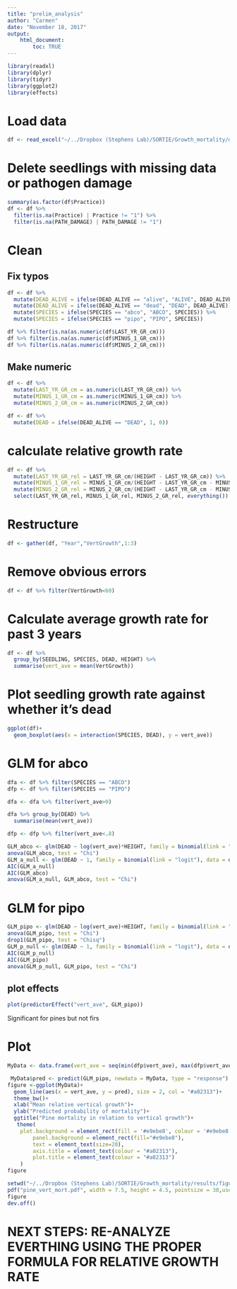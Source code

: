 ```yaml
---
title: "prelim_analysis"
author: "Carmen"
date: "November 18, 2017"
output: 
    html_document:
        toc: TRUE
---
```


```r
library(readxl)
library(dplyr)
library(tidyr)
library(ggplot2)
library(effects)
```


# Load data
```r
df <- read_excel("~/../Dropbox (Stephens Lab)/SORTIE/Growth_mortality/data/details/compiled/archives/Mort_details_compiled_Nov08_2017.xlsx", sheet = 2)
```

# Delete seedlings with missing data or pathogen damage
```r
summary(as.factor(df$Practice))
df <- df %>% 
  filter(is.na(Practice) | Practice != "1") %>% 
  filter(is.na(PATH_DAMAGE) | PATH_DAMAGE != "1")
```

# Clean

## Fix typos
```r
df <- df %>% 
  mutate(DEAD_ALIVE = ifelse(DEAD_ALIVE == "alive", "ALIVE", DEAD_ALIVE)) %>% 
  mutate(DEAD_ALIVE = ifelse(DEAD_ALIVE == "dead", "DEAD", DEAD_ALIVE)) %>% 
  mutate(SPECIES = ifelse(SPECIES == "abco", "ABCO", SPECIES)) %>% 
  mutate(SPECIES = ifelse(SPECIES == "pipo", "PIPO", SPECIES))
```

```r
df %>% filter(is.na(as.numeric(df$LAST_YR_GR_cm)))
df %>% filter(is.na(as.numeric(df$MINUS_1_GR_cm)))
df %>% filter(is.na(as.numeric(df$MINUS_2_GR_cm)))
```

## Make numeric
```r
df <- df %>% 
  mutate(LAST_YR_GR_cm = as.numeric(LAST_YR_GR_cm)) %>% 
  mutate(MINUS_1_GR_cm = as.numeric(MINUS_1_GR_cm)) %>% 
  mutate(MINUS_2_GR_cm = as.numeric(MINUS_2_GR_cm))
```

```r
df <- df %>% 
  mutate(DEAD = ifelse(DEAD_ALIVE == "DEAD", 1, 0))
```



# calculate relative growth rate
```r
df <- df %>% 
  mutate(LAST_YR_GR_rel = LAST_YR_GR_cm/(HEIGHT - LAST_YR_GR_cm)) %>% 
  mutate(MINUS_1_GR_rel = MINUS_1_GR_cm/(HEIGHT - LAST_YR_GR_cm - MINUS_1_GR_cm)) %>% 
  mutate(MINUS_2_GR_rel = MINUS_2_GR_cm/(HEIGHT - LAST_YR_GR_cm - MINUS_2_GR_cm - MINUS_1_GR_cm)) %>% 
  select(LAST_YR_GR_rel, MINUS_1_GR_rel, MINUS_2_GR_rel, everything())
```


# Restructure
```r
df <- gather(df, "Year","VertGrowth",1:3)
```

# Remove obvious errors
```r
df <- df %>% filter(VertGrowth<60)
```



# Calculate average growth rate for past 3 years
```r
df <- df %>% 
  group_by(SEEDLING, SPECIES, DEAD, HEIGHT) %>% 
  summarise(vert_ave = mean(VertGrowth))
```


# Plot seedling growth rate against whether it's dead
```r
ggplot(df)+
  geom_boxplot(aes(x = interaction(SPECIES, DEAD), y = vert_ave))
```

# GLM for abco


```r
dfa <- df %>% filter(SPECIES == "ABCO")
dfp <- df %>% filter(SPECIES == "PIPO")
```

```r
dfa <- dfa %>% filter(vert_ave>0)
```

```r
dfa %>% group_by(DEAD) %>% 
  summarise(mean(vert_ave))
```

```r
dfp <- dfp %>% filter(vert_ave<.8)
```


```r
GLM_abco <- glm(DEAD ~ log(vert_ave)*HEIGHT, family = binomial(link = "logit"), data = dfa)
anova(GLM_abco, test = "Chi")
GLM_a_null <- glm(DEAD ~ 1, family = binomial(link = "logit"), data = dfa)
AIC(GLM_a_null)
AIC(GLM_abco)
anova(GLM_a_null, GLM_abco, test = "Chi")
```


# GLM for pipo
```r
GLM_pipo <- glm(DEAD ~ log(vert_ave)+HEIGHT, family = binomial(link = "logit"), data = dfp)
anova(GLM_pipo, test = "Chi")
drop1(GLM_pipo, test = "Chisq")
GLM_p_null <- glm(DEAD ~ 1, family = binomial(link = "logit"), data = dfp)
AIC(GLM_p_null)
AIC(GLM_pipo)
anova(GLM_p_null, GLM_pipo, test = "Chi")
```


## plot effects
```r
plot(predictorEffect("vert_ave", GLM_pipo))

```


Significant for pines but not firs

# Plot
```r
MyData <- data.frame(vert_ave = seq(min(dfp$vert_ave), max(dfp$vert_ave), length = 100))
```


```r
 MyData$pred <- predict(GLM_pipo, newdata = MyData, type = "response")
figure <-ggplot(MyData)+
  geom_line(aes(x = vert_ave, y = pred), size = 2, col = "#a02313")+
  theme_bw()+
  xlab("Mean relative vertical growth")+
  ylab("Predicted probability of mortality")+
  ggtitle("Pine mortality in relation to vertical growth")+
   theme(
    plot.background = element_rect(fill = '#e9ebe8', colour = '#e9ebe8'),
        panel.background = element_rect(fill="#e9ebe8"),
        text = element_text(size=20),
        axis.title = element_text(colour = "#a02313"),
        plot.title = element_text(colour = "#a02313")
    )
figure
```

```r
setwd("~/../Dropbox (Stephens Lab)/SORTIE/Growth_mortality/results/figures/")
pdf("pine_vert_mort.pdf", width = 7.5, height = 4.5, pointsize = 30,useDingbats = F)
figure
dev.off()
```

# NEXT STEPS: RE-ANALYZE EVERTHING USING THE PROPER FORMULA FOR RELATIVE GROWTH RATE